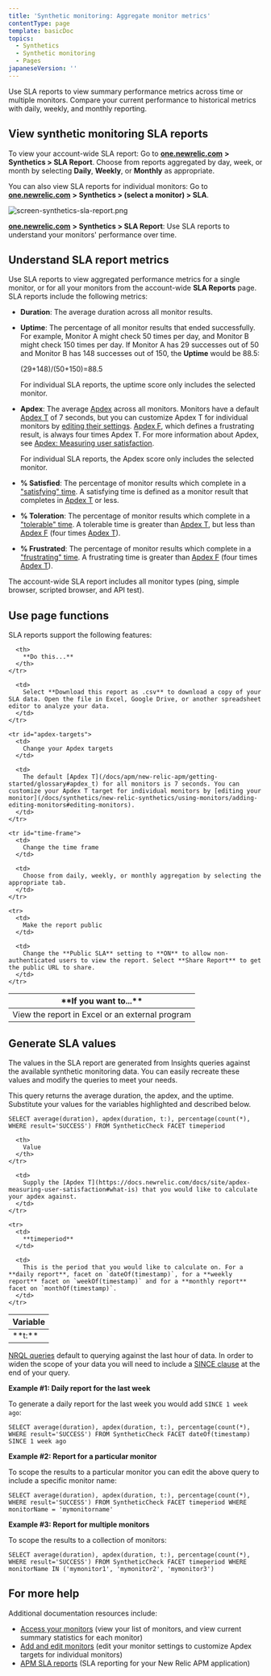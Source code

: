 ```yaml
---
title: 'Synthetic monitoring: Aggregate monitor metrics'
contentType: page
template: basicDoc
topics:
  - Synthetics
  - Synthetic monitoring
  - Pages
japaneseVersion: ''
---
```


Use SLA reports to view summary performance metrics across time or multiple monitors. Compare your current performance to historical metrics with daily, weekly, and monthly reporting.

## View synthetic monitoring SLA reports

To view your account-wide SLA report: Go to [**one.newrelic.com**](http://one.newrelic.com/) **> Synthetics > SLA Report**. Choose from reports aggregated by day, week, or month by selecting **Daily**, **Weekly**, or **Monthly** as appropriate.

You can also view SLA reports for individual monitors: Go to [**one.newrelic.com**](http://one.newrelic.com/) **> Synthetics > (select a monitor) > SLA**.

![screen-synthetics-sla-report.png](https://docs-dev.newrelic.com/sites/default/files/thumbnails/image/sla-report.png "screen-synthetics-sla-report.png")

[**one.newrelic.com**](http://one.newrelic.com/) **> Synthetics > SLA Report**: Use SLA reports to understand your monitors' performance over time.

## Understand SLA report metrics

Use SLA reports to view aggregated performance metrics for a single monitor, or for all your monitors from the account-wide **SLA Reports** page. SLA reports include the following metrics:

* **Duration**: The average duration across all monitor results.
* **Uptime**: The percentage of all monitor results that ended successfully. For example, Monitor A might check 50 times per day, and Monitor B might check 150 times per day. If Monitor A has 29 successes out of 50 and Monitor B has 148 successes out of 150, the **Uptime** would be 88.5:

  (29+148)/(50+150)=88.5

  For individual SLA reports, the uptime score only includes the selected monitor.
* **Apdex**: The average [Apdex](/docs/apm/new-relic-apm/apdex/apdex-measuring-user-satisfaction) across all monitors. Monitors have a default [Apdex T](/docs/apm/new-relic-apm/getting-started/glossary#apdex_t) of 7 seconds, but you can customize Apdex T for individual monitors by [editing their settings](/docs/synthetics/new-relic-synthetics/using-monitors/adding-editing-monitors#editing-monitors). [Apdex F](/docs/apm/new-relic-apm/getting-started/glossary#apdex_f), which defines a frustrating result, is always four times Apdex T. For more information about Apdex, see [Apdex: Measuring user satisfaction](/docs/apm/new-relic-apm/apdex/apdex-measuring-user-satisfaction).

  For individual SLA reports, the Apdex score only includes the selected monitor.
* **% Satisfied**: The percentage of monitor results which complete in a ["satisfying" time](/docs/apm/new-relic-apm/apdex/apdex-measuring-user-satisfaction#bullet-satisfied). A satisfying time is defined as a monitor result that completes in [Apdex T](/docs/apm/new-relic-apm/getting-started/glossary#apdex_t) or less.
* **% Toleration**: The percentage of monitor results which complete in a ["tolerable" time](/docs/apm/new-relic-apm/apdex/apdex-measuring-user-satisfaction#bullet-tolerating). A tolerable time is greater than [Apdex T](/docs/apm/new-relic-apm/getting-started/glossary#apdex_t), but less than [Apdex F](/docs/apm/new-relic-apm/getting-started/glossary#apdex_f) (four times [Apdex T](/docs/apm/new-relic-apm/getting-started/glossary#apdex_t)).
* **% Frustrated**: The percentage of monitor results which complete in a ["frustrating" time](/docs/apm/new-relic-apm/apdex/apdex-measuring-user-satisfaction#bullet-tolerating). A frustrating time is greater than [Apdex F](/docs/apm/new-relic-apm/getting-started/glossary#apdex_f) (four times [Apdex T](/docs/apm/new-relic-apm/getting-started/glossary#apdex_t)).

The account-wide SLA report includes all monitor types (ping, simple browser, scripted browser, and API test).

## Use page functions

SLA reports support the following features:

<Table>
  <thead>
    <tr>
      <th width={200}>
        **If you want to...**
      </th>

      <th>
        **Do this...**
      </th>
    </tr>
  </thead>

  <tbody>
    <tr id="download-report">
      <td>
        View the report in Excel or an external program
      </td>

      <td>
        Select **Download this report as .csv** to download a copy of your SLA data. Open the file in Excel, Google Drive, or another spreadsheet editor to analyze your data.
      </td>
    </tr>

    <tr id="apdex-targets">
      <td>
        Change your Apdex targets
      </td>

      <td>
        The default [Apdex T](/docs/apm/new-relic-apm/getting-started/glossary#apdex_t) for all monitors is 7 seconds. You can customize your Apdex T target for individual monitors by [editing your monitor](/docs/synthetics/new-relic-synthetics/using-monitors/adding-editing-monitors#editing-monitors).
      </td>
    </tr>

    <tr id="time-frame">
      <td>
        Change the time frame
      </td>

      <td>
        Choose from daily, weekly, or monthly aggregation by selecting the appropriate tab.
      </td>
    </tr>

    <tr>
      <td>
        Make the report public
      </td>

      <td>
        Change the **Public SLA** setting to **ON** to allow non-authenticated users to view the report. Select **Share Report** to get the public URL to share.
      </td>
    </tr>
  </tbody>
</Table>

## Generate SLA values

The values in the SLA report are generated from Insights queries against the available synthetic monitoring data. You can easily recreate these values and modify the queries to meet your needs.

This query returns the average duration, the apdex, and the uptime. Substitute your values for the variables highlighted and described below.

```
SELECT average(duration), apdex(duration, t:), percentage(count(*), WHERE result='SUCCESS') FROM SyntheticCheck FACET timeperiod
```

<Table>
  <thead>
    <tr>
      <th width={200}>
        Variable
      </th>

      <th>
        Value
      </th>
    </tr>
  </thead>

  <tbody>
    <tr>
      <td>
        **t:**
      </td>

      <td>
        Supply the [Apdex T](https://docs.newrelic.com/docs/site/apdex-measuring-user-satisfaction#what-is) that you would like to calculate your apdex against.
      </td>
    </tr>

    <tr>
      <td>
        **timeperiod**
      </td>

      <td>
        This is the period that you would like to calculate on. For a **daily report**, facet on `dateOf(timestamp)`, for a **weekly report** facet on `weekOf(timestamp)` and for a **monthly report** facet on `monthOf(timestamp)`.
      </td>
    </tr>
  </tbody>
</Table>

[NRQL queries](/docs/query-your-data/nrql-new-relic-query-language/get-started/introduction-nrql-new-relics-query-language) default to querying against the last hour of data. In order to widen the scope of your data you will need to include a [SINCE clause](https://docs.newrelic.com/docs/insights/new-relic-insights/using-new-relic-query-language/nrql-reference#sel-since) at the end of your query.

**Example #1: Daily report for the last week**

To generate a daily report for the last week you would add `SINCE 1 week ago`:

```
SELECT average(duration), apdex(duration, t:), percentage(count(*), WHERE result='SUCCESS') FROM SyntheticCheck FACET dateOf(timestamp) SINCE 1 week ago
```

**Example #2: Report for a particular monitor**

To scope the results to a particular monitor you can edit the above query to include a specific monitor name:

```
SELECT average(duration), apdex(duration, t:), percentage(count(*), WHERE result='SUCCESS') FROM SyntheticCheck FACET timeperiod WHERE monitorName = 'mymonitorname'
```

**Example #3: Report for multiple monitors**

To scope the results to a collection of monitors:

```
SELECT average(duration), apdex(duration, t:), percentage(count(*), WHERE result='SUCCESS') FROM SyntheticCheck FACET timeperiod WHERE monitorName IN ('mymonitor1', 'mymonitor2', 'mymonitor3')
```

## For more help

Additional documentation resources include:

* [Access your monitors](/docs/synthetics/new-relic-synthetics/dashboards/synthetics-monitors-dashboard-access-your-monitors) (view your list of monitors, and view current summary statistics for each monitor)
* [Add and edit monitors](/docs/synthetics/new-relic-synthetics/using-monitors/adding-editing-monitors#editing-monitors) (edit your monitor settings to customize Apdex targets for individual monitors)
* [APM SLA reports](/docs/apm/reports/service-level-agreements/apm-sla-reports-dashboard) (SLA reporting for your New Relic APM application)
